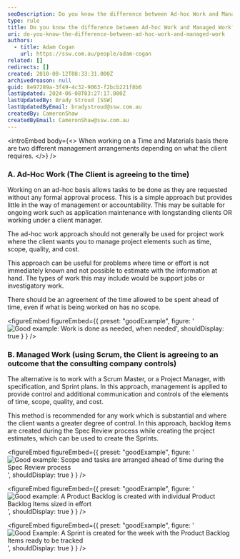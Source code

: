 ```yaml
---
seoDescription: Do you know the difference between Ad-hoc Work and Managed Work? Learn how to manage tasks effectively on a Time and Materials basis with Scrum Master or Project Manager.
type: rule
title: Do you know the difference between Ad-hoc Work and Managed Work?
uri: do-you-know-the-difference-between-ad-hoc-work-and-managed-work
authors:
  - title: Adam Cogan
    url: https://ssw.com.au/people/adam-cogan
related: []
redirects: []
created: 2010-08-12T08:33:31.000Z
archivedreason: null
guid: 8e97289a-3f49-4c32-9063-f2bcb221f8b6
lastUpdated: 2024-06-08T03:27:17.000Z
lastUpdatedBy: Brady Stroud [SSW]
lastUpdatedByEmail: bradystroud@ssw.com.au
createdBy: CameronShaw
createdByEmail: CameronShaw@ssw.com.au
---
```


<introEmbed
  body={<>
When working on a Time and Materials basis there are two different management arrangements depending on what the client requires.
  </>}
/>
### A. Ad-Hoc Work (The Client is agreeing to the time)

Working on an ad-hoc basis allows tasks to be done as they are requested without any formal approval process. This is a simple approach but provides little in the way of management or accountability. This may be suitable for ongoing work such as application maintenance with longstanding clients OR working under a client manager.

The ad-hoc work approach should not generally be used for project work where the client wants you to manage project elements such as time, scope, quality, and cost.

This approach can be useful for problems where time or effort is not immediately known and not possible to estimate with the information at hand. The types of work this may include would be support jobs or investigatory work.

There should be an agreement of the time allowed to be spent ahead of time, even if what is being worked on has no scope.

<figureEmbed figureEmbed={{
  preset: "goodExample",
  figure: '![Good example: Work is done as needed, when needed](/uploads/rules/do-you-know-the-difference-between-ad-hoc-work-and-managed-work/work-done-as-needed-when-needed.png)',
  shouldDisplay: true
} } />


### B. Managed Work (using Scrum, the Client is agreeing to an outcome that the consulting company controls)

The alternative is to work with a Scrum Master, or a Project Manager, with specification, and Sprint plans. In this approach, management is applied to provide control and additional communication and controls of the elements of time, scope, quality, and cost.

This method is recommended for any work which is substantial and where the client wants a greater degree of control. In this approach, backlog items are created during the Spec Review process while creating the project estimates, which can be used to create the Sprints.

<figureEmbed figureEmbed={{
  preset: "goodExample",
  figure: '![Good example: Scope and tasks are arranged ahead of time during the Spec Review process](/uploads/rules/do-you-know-the-difference-between-ad-hoc-work-and-managed-work/scope-tasks-spec-review.png)',
  shouldDisplay: true
} } />


<figureEmbed figureEmbed={{
  preset: "goodExample",
  figure: '![Good example: A Product Backlog is created with individual Product Backlog Items sized in effort](/uploads/rules/do-you-know-the-difference-between-ad-hoc-work-and-managed-work/product-backlog-example.png)',
  shouldDisplay: true
} } />


<figureEmbed figureEmbed={{
  preset: "goodExample",
  figure: '![Good Example: A Sprint is created for the week with the Product Backlog Items ready to be tracked](/uploads/rules/do-you-know-the-difference-between-ad-hoc-work-and-managed-work/sprint-example.png)',
  shouldDisplay: true
} } />
